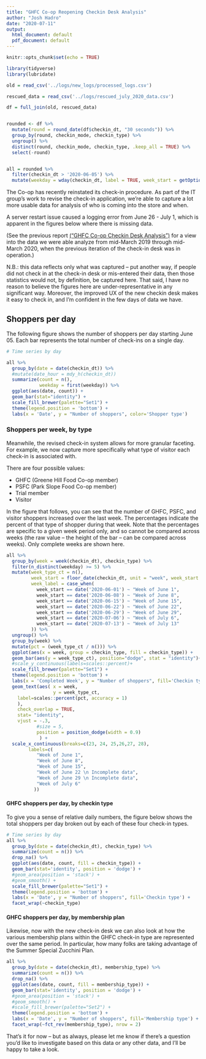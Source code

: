```yaml
---
title: "GHFC Co-op Reopening Checkin Desk Analysis"
author: "Josh Hadro"
date: "2020-07-11"
output:
  html_document: default
  pdf_document: default
---
```


```r
knitr::opts_chunk$set(echo = TRUE)

library(tidyverse)
library(lubridate)

old = read_csv('../logs/new_logs/processed_logs.csv')

rescued_data = read_csv('../logs/rescued_july_2020_data.csv')

df = full_join(old, rescued_data)


rounded <- df %>%
  mutate(round = round_date(df$checkin_dt, "30 seconds")) %>%
  group_by(round, checkin_mode, checkin_type) %>%
  ungroup() %>%
  distinct(round, checkin_mode, checkin_type, .keep_all = TRUE) %>%
  select(-round)


all = rounded %>%
  filter(checkin_dt > '2020-06-05') %>%
  mutate(weekday = wday(checkin_dt, label = TRUE, week_start = getOption("lubridate.week.start", 1)))


```

The Co-op has recently reinstated its check-in procedure. As part of the IT group's work to revise the check-in application, we're able to capture a lot more usable data for analysis of who is coming into the store and when.

A server restart issue caused a logging error from June 26 - July 1, which is apparent in the figures below where there is missing data. 

(See the previous report [("GHFC Co-op Checkin Desk Analysis")](https://hadro.github.io/ghfc/ghfc_psfc_report) for a view into the data we were able analyze from mid-March 2019 through mid-March 2020, when the previous iteration of the check-in desk was in operation.)

N.B.: this data reflects only what was captured -- put another way, if people did not check in at the check-in desk or mis-entered their data, then those statistics would not, by definition, be captured here. That said, I have no reason to believe the figures here are under-representative in any significant way. Moreover, the improved UX of the new checkin desk makes it easy to check in, and I'm confident in the few days of data we have. 

## Shoppers per day

The following figure shows the number of shoppers per day starting June 05. Each bar represents the total number of check-ins on a single day. 

```r

# Time series by day

all %>%
  group_by(date = date(checkin_dt)) %>%
  #mutate(date_hour = mdy_h(checkin_dt))
  summarize(count = n(), 
            weekday = first(weekday)) %>% 
  ggplot(aes(date, count)) +
  geom_bar(stat="identity") +
  scale_fill_brewer(palette="Set1") +
  theme(legend.position = 'bottom') + 
  labs(x = 'Date', y = "Number of shoppers", color='Shopper type')

```

### Shoppers per week, by type

Meanwhile, the revised check-in system allows for more granular faceting. For example, we now capture more specifically what type of visitor each check-in is associated with.

There are four possible values: 

- GHFC (Greene Hill Food Co-op member)
- PSFC (Park Slope Food Co-op member)
- Trial member
- Visitor

In the figure that follows, you can see that the number of GHFC, PSFC, and visitor shoppers increased over the last week.
The percentages indicate the percent of that type of shopper during that week. Note that the percentages are specific to a given week period only, and so cannot be compared across weeks (the raw value -- the height of the bar -- can be compared across weeks).
Only complete weeks are shown here.


```r

all %>%
  group_by(week = week(checkin_dt), checkin_type) %>%
  filter(n_distinct(weekday) >= 5) %>%
  mutate(week_type_ct = n(), 
         week_start = floor_date(checkin_dt, unit = "week", week_start = getOption("lubridate.week.start", 1)),
         week_label = case_when(
           week_start == date('2020-06-01') ~ "Week of June 1",
           week_start == date('2020-06-08') ~ "Week of June 8",
           week_start == date('2020-06-15') ~ "Week of June 15",
           week_start == date('2020-06-22') ~ "Week of June 22",
           week_start == date('2020-06-29') ~ "Week of June 29",
           week_start == date('2020-07-06') ~ "Week of July 6",
           week_start == date('2020-07-13') ~ "Week of July 13"
         )) %>%
  ungroup() %>%
  group_by(week) %>%
  mutate(pct = (week_type_ct / n())) %>%
  ggplot(aes(x = week, group = checkin_type, fill = checkin_type)) +  
  geom_bar(aes(y = week_type_ct), position="dodge", stat = "identity")+
  #scale_y_continuous(labels=scales::percent)+
  scale_fill_brewer(palette="Set1") +
  theme(legend.position = 'bottom') + 
  labs(x = 'Completed Week', y = "Number of shoppers", fill='Checkin type') +
  geom_text(aes( x = week,
                 y = week_type_ct, 
    label=scales::percent(pct, accuracy = 1)
    ),
    check_overlap = TRUE,
    stat= "identity",
    vjust = -.3,
           #size = 5,
           position = position_dodge(width = 0.9)
            ) +
  scale_x_continuous(breaks=c(23, 24, 25,26,27, 28),
        labels=c(
           "Week of June 1",
           "Week of June 8",
           "Week of June 15",
           "Week of June 22 \n Incomplete data",
           "Week of June 29 \n Incomplete data",
           "Week of July 6"
          ))

```

#### GHFC shoppers per day, by checkin type

To give you a sense of relative daily numbers, the figure below shows the total shoppers per day broken out by each of these four check-in types.

```r

# Time series by day
all %>%
  group_by(date = date(checkin_dt), checkin_type) %>%
  summarize(count = n()) %>%
  drop_na() %>%
  ggplot(aes(date, count, fill = checkin_type)) +
  geom_bar(stat='identity', position = 'dodge') +
  #geom_area(position = 'stack') +
  #geom_smooth() +
  scale_fill_brewer(palette="Set1") +
  theme(legend.position = 'bottom') + 
  labs(x = 'Date', y = "Number of shoppers", fill='Checkin type') +
  facet_wrap(~checkin_type)

```

#### GHFC shoppers per day, by membership plan

Likewise, now with the new check-in desk we can also look at how the various membership plans within the GHFC check-in type are represented over the same period.
In particular, how many folks are taking advantage of the Summer Special Zucchini Plan.

```r
all %>%
  group_by(date = date(checkin_dt), membership_type) %>%
  summarize(count = n()) %>%
  drop_na() %>%
  ggplot(aes(date, count, fill = membership_type)) +
  geom_bar(stat='identity', position = 'dodge') +
  #geom_area(position = 'stack') +
  #geom_smooth() +
  #scale_fill_brewer(palette="Set2") +
  theme(legend.position = 'bottom') +
  labs(x = 'Date', y = "Number of shoppers", fill='Membership type') +
  facet_wrap(~fct_rev(membership_type), nrow = 2)
```



That's it for now -- but as always, please let me know if there's a question you'd like to investigate based on this data or any other data, and I'll be happy to take a look.


